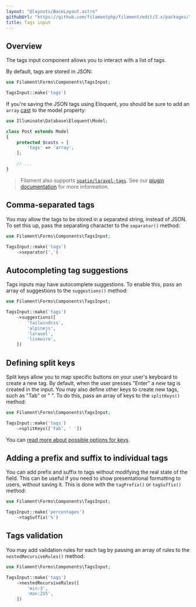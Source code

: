 ```yaml
---
layout: "@layouts/BaseLayout.astro"
githubUrl: "https://github.com/filamentphp/filament/edit/3.x/packages/forms/docs/03-fields/14-tags-input.md"
title: Tags input
---
```


## Overview

The tags input component allows you to interact with a list of tags.

By default, tags are stored in JSON:

```php
use Filament\Forms\Components\TagsInput;

TagsInput::make('tags')
```

<AutoScreenshot name="forms/fields/tags-input/simple" alt="Tags input" version="3.x" />

If you're saving the JSON tags using Eloquent, you should be sure to add an `array` [cast](https://laravel.com/docs/eloquent-mutators#array-and-json-casting) to the model property:

```php
use Illuminate\Database\Eloquent\Model;

class Post extends Model
{
    protected $casts = [
        'tags' => 'array',
    ];

    // ...
}
```

> Filament also supports [`spatie/laravel-tags`](https://github.com/spatie/laravel-tags). See our [plugin documentation](/plugins/spatie-tags) for more information.

## Comma-separated tags

You may allow the tags to be stored in a separated string, instead of JSON. To set this up, pass the separating character to the `separator()` method:

```php
use Filament\Forms\Components\TagsInput;

TagsInput::make('tags')
    ->separator(',')
```

## Autocompleting tag suggestions

Tags inputs may have autocomplete suggestions. To enable this, pass an array of suggestions to the `suggestions()` method:

```php
use Filament\Forms\Components\TagsInput;

TagsInput::make('tags')
    ->suggestions([
        'tailwindcss',
        'alpinejs',
        'laravel',
        'livewire',
    ])
```

## Defining split keys

Split keys allow you to map specific buttons on your user's keyboard to create a new tag. By default, when the user presses "Enter" a new tag is created in the input. You may also define other keys to create new tags, such as "Tab" or " ". To do this, pass an array of keys to the `splitKeys()` method:

```php
use Filament\Forms\Components\TagsInput;

TagsInput::make('tags')
    ->splitKeys(['Tab', ' '])
```

You can [read more about possible options for keys](https://developer.mozilla.org/en-US/docs/Web/API/KeyboardEvent/key).

## Adding a prefix and suffix to individual tags

You can add prefix and suffix to tags without modifying the real state of the field. This can be useful if you need to show presentational formatting to users, without saving it. This is done with the `tagPrefix()` or `tagSuffix()` method:

```php
use Filament\Forms\Components\TagsInput;

TagsInput::make('percentages')
    ->tagSuffix('%')
```

## Tags validation

You may add validation rules for each tag by passing an array of rules to the `nestedRecursiveRules()` method:

```php
use Filament\Forms\Components\TagsInput;

TagsInput::make('tags')
    ->nestedRecursiveRules([
        'min:3',
        'max:255',
    ])
```
